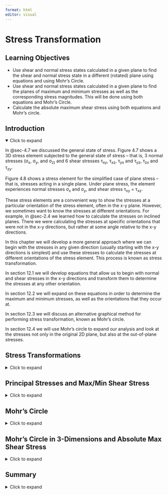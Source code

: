 ```yaml
---
format: html
editor: visual
---
```


# Stress Transformation {#sec-stress-transformation}

::: {.callout-note icon="false"}
## Learning Objectives

-   Use shear and normal stress states calculated in a given plane to find the shear and normal stress state in a different (rotated) plane using equations and using Mohr’s Circle.
-   Use shear and normal stress states calculated in a given plane to find the planes of maximum and minimum stresses as well as the corresponding stress magnitudes. This will be done using both equations and Mohr’s Circle.
-   Calculate the absolute maximum shear stress using both equations and Mohr’s circle.
:::

## Introduction {.unnumbered}

<details open>

<summary>Click to expand</summary>

In @sec-4.7 we discussed the general state of stress. Figure 4.7 shows a 3D stress element subjected to the general state of stress – that is, 3 normal stresses (σ~x~, σ~y~, and σ~z)~ and 6 shear stresses τ~xy~, τ~xz~, τ~yx~ and τ~yz~, τ~zx~ and τ~zy~.

Figure 4.8 shows a stress element for the simplified case of plane stress – that is, stresses acting in a single plane. Under plane stress, the element experiences normal stresses σ~x~ and σ~y~, and shear stress τ~xy~ = τ~xz~.

These stress elements are a convenient way to show the stresses at a particular orientation of the stress element, often in the x-y plane. However, we sometimes want to know the stresses at different orientations. For example, in @sec-2.4 we learned how to calculate the stresses on inclined planes. There we were calculating the stresses at specific orientations that were not in the x-y directions, but rather at some angle relative to the x-y directions.

In this chapter we will develop a more general approach where we can begin with the stresses in any given direction (usually starting with the x-y directions is simplest) and use these stresses to calculate the stresses at different orientations of the stress element. This process is known as stress transformation.

In section 12.1 we will develop equations that allow us to begin with normal and shear stresses in the x-y directions and transform them to determine the stresses at any other orientation.

In section 12.2 we will expand on these equations in order to determine the maximum and minimum stresses, as well as the orientations that they occur at.

In section 12.3 we will discuss an alternative graphical method for performing stress transformation, known as Mohr’s circle.

In section 12.4 we will use Mohr’s circle to expand our analysis and look at the stresses not only in the original 2D plane, but also at the out-of-plane stresses.

</details>

## Stress Transformations {#sec-12.1}

<details>

<summary>Click to expand</summary>

The choice of a coordinate system to use when calculating stresses for a given loading condition is often chosen based on convenience, or what is considered to be the most straight forward system for the given loading directions and the geometrical orientation of the body. For example, consider the simple case of an axial load applied to a rectangular bar as shown in Figure 12.1. It is convenient to use a coordinate system in which one axis aligns with the longitudinal axis of the bar and the other two axis aligned with the edges of the cross-section. With this coordinate system, the general stress state can be quickly determined to consist of only a normal stress in the x direction. We can represent the state of stress at a given point, say point H, on a stress element. Remember that this stress element is actually a 3D object even though we typically draw a 2D plane view of the element.

![Figure 12.1: For simplicity, the x,y,z coordinate axes are cbosen to line up with the direction of loading and the longitudinal axis of the bar](images/CH12 figures/figure 12.1.png){fig-align="center" width="559"}

However, the coordinate systems that are the most straightforward to base stress calculations on do not always represent the directions for which the stress levels are the most critical. In the above example, if the bar consists of two sections glued together at an angle, or if the bar is made of wood or composite material with the grains or fibers running at angle to the horizontal, one might be concerned with the level of stress parallel and/or perpendicular to the joint surface (or grains/fibers).

Figure 12.2 shows an air duct which is part of a heat pump system and is subject to internal air pressure. Pressure vessels will be discussed in @sec-thin-walled-pressure-vessels and it will be shown that equations to calculate stress based on pressure and geometrical parameters in the longitudinal and hoop directions can be straightforwardly derived. However, as is the case for the duct in the figure, pressure vessels can often be made with welded seams wound in a helical pattern that forms an angle with the horizontal and vertical axes. It would be important to know the stresses in the directions parallel and perpendicular to these seams to ensure that the joint could tolerate the loading.

![Figure 12.2: A pressurized duct is fabricated with welding in a helical pattern](images/CH12 figures/figure 12.2.png){fig-align="center" width="405"}

Now we’ll use trigonometry to develop a general set of equations to transform stresses from one set of coordinate axes to another. Consider a stress element representing the state of stress at a point in the *xy* plane as shown in Figure 12.3. If we want to use the known stresses in the *xy* coordinate system to find the stresses parallel and perpendicular to a different plane, represented by the incline shown on the element, we can cut through the element at the appropriate angle and consider the free body diagram on the cut section. The FBD of the cut element shows the known stresses on the uncut sides of the element and the unknown internal reaction normal and shear stresses, σ~n~ and τ~nt~, on the cut side of the element. The internal reactions are represented in the directions for which we want to know the stress state.

![Figure 12.3: Stress element cut along plane of interest](images/CH12 figures/figure 12.3.png){fig-align="center" width="612"}

Consider the area of the cut side of the element on which σ~n~ and τ~nt~ act to be dA’. By applying trigonometry we can say that the area of the side on which σ~x~ acts, dA~x~, is:

$$
d A_x=d A^{\prime}(\sin \beta)=d A^{\prime} \cos (\theta)
$$

and the area of the side on which σ~y~ acts is:

$$
d A_x=d A^{\prime}(\cos \beta)=d A^{\prime} \sin (\theta)
$$

We can apply equilibrium to obtain expressions for σ~n~ and τ~nt~ if we express the stress components as forces and resolve those forces into the n and t directions. The force corresponding to each direction of stress is obtained by multiplying the stress with the area it acts on (i.e., the force corresponding to σ~x~ is σ~x~\*dA~x~).

From σ~x~ we have:

$$
\begin{aligned}
& F_n=-\sigma x^* d A x^* \cos (\theta)=-\sigma x^* d A^{\prime} \cos (\theta) \cos (\theta) \\
& \mathrm{Ft}=\sigma x^* \mathrm{~d} A x^* \sin (\theta)=\sigma x^* d A^{\prime} \cos (\theta) \sin (\theta)
\end{aligned}
$$

From σ~y~ we have:

$$
\begin{aligned}
& F_n=-\sigma y^* d A y^* \sin (\theta)=-\sigma y^* d A^{\prime} \sin (\theta) \sin (\theta) \\
& F t=-\sigma y^* d A y^* \cos (\theta)=-\sigma y^* d A^{\prime} \cos (\theta) \sin (\theta)
\end{aligned}
$$

From the vertical shear stress acting on the x-face we have:

$$
\begin{aligned}
& F n=-\tau_{xy}{ }^* d A x^* \sin (\theta)=-\tau x y^* d A^{\prime} \cos (\theta) \sin (\theta) \\
& F t=-\tau_{xy}{ }^* d A x^* \cos (\theta)=-\tau x y^* d A^{\prime} \cos (\theta) \cos (\theta)
\end{aligned}
$$

From the horizontal shear stress acting on the y face we have:

$$
\begin{aligned}
& \mathrm{Fn}=-\tau_{xy} *^* d A x^* \cos (\theta)=-\tau x y^* d^{\prime} \sin (\theta) \cos (\theta) \\
& F t=\tau_{xy}{ }^* d A y^* \sin (\theta)=\tau_{x y}^* d A^{\prime} \sin (\theta) \sin (\theta)
\end{aligned}
$$

Applying equilibrium in the n and t directions:

$$
\begin{gathered}
\sum F_n=-\sigma_x * d A^{\prime} * \cos ^2(\theta)-\sigma_y * d A^{\prime} * \sin ^2(\theta)-2 \tau_{x y} * d A^{\prime} * \cos (\theta) \sin (\theta)=0 \\
\sum F_t=\sigma_x * d A^{\prime} * \cos (\theta) \sin (\theta)-\sigma_y * d A^{\prime} * \cos (\theta) \sin (\theta)+\tau_{x y} * d A^{\prime} *\left(\sin ^2(\theta)-\cos ^2(\theta)\right) \\
+\tau_{n t} d A^{\prime}=0
\end{gathered}
$$

Solving the equations for σ~n~ and τ~nt~ and simplifying terms gives:

$$
\begin{aligned}
& \sigma_n=\sigma_x \cos ^2(\theta)+\sigma_y \sin ^2(\theta)+2 \tau_{x y} \sin (\theta) \cos (\theta) \\
& \tau_{n t}=-\left(\sigma_x-\sigma_y\right) \cos (\theta) \sin (\theta)+\tau_{x y}\left(\cos ^2(\theta)-\sin ^2(\theta)\right)
\end{aligned}
$$

These equations are known as the **stress transformation equations**.

Alternatively, implementing the trig identities:

$$
\begin{gathered}
\cos ^2(\theta)=\frac{1+\cos (2 \theta)}{2} \\
\sin ^2(\theta)=\frac{1-\cos (2 \theta)}{2} \\
\sin (2 \theta)=2 \sin (\theta) \cos (\theta) \\
\cos (2 \theta)=\cos ^2(\theta)-\sin ^2(\theta)
\end{gathered}
$$

The transformation equations can also be expressed as:

$$
\boxed{\begin{aligned}
\sigma_n & =\frac{\sigma_x+\sigma_y}{2}+\frac{\sigma_x-\sigma_y}{2} \cos (2 \theta)+\tau_{x y} \sin (2 \theta) \\
\tau_{n t} & =-\frac{\sigma_x-\sigma_y}{2} \sin (2 \theta)+\tau_{x y} \cos (2 \theta)
\end{aligned}}
$$ {#eq-12.1}

| *where*
| *𝜎~n~ = Average normal stress perpendicular to the inclined plane \[Pa, psi\]*
| *𝜏~nt~ = Average shear stress parallel to the inclined plane \[Pa, psi\]*
| *𝜎~x~ = Average normal stress in the x-direction, prior to any transformation \[Pa, psi\]*
| *𝜎~y~ = Average normal stress in the y-direction, prior to any transformation \[Pa, psi\]*
| *𝜏~xy~ = Average shear stress in the xy plane, prior to any transformation \[Pa, psi\]*
| *𝜃 = Angle between x-axis and transformed stress being caculated \[*$^\circ$*, rad\]*

Either set of transformation equations will work. The choice over which set to use is based on personal preference.

The stress transformation equations can be used to take a set of stresses calculated in the chosen coordinate system (xy) and transform them to a different coordinate system (*x’y’*), as shown in figure 12.4. With θ defined to be the angle between the x-axis and the normal to the plane of interest as shown in figure 3, the σ~n~ equation gives the stress on the rotated x-face, which we will call the σ~x’~. To find σ~y’~, the normal stress on the rotated y-face, we can simply sub an angle of (90° + θ) into the σ~n~ equation since the y’ axis would be rotated an additional 90° form the x-axis. Also note that substituting θ into the τ~nt~ equation gives τ~x’y’~.

![Figure 12.4: The angle θ is defined to be the angle between the original x axis and the normal to the plane of interest. Subbing θ into the stress transformation equations gives σ~x’~ and τ~x’y~ whle subbing in ( 90° + θ) gives σ~y’~.](images/CH12 figures/figure 12.4.png){fig-align="center" width="462"}

Another way to quickly determine the normal stress along the y’ axis once σ~x’~ is known is to make use of the concept of [stress invariance]{.underline} which is the idea that sum of the normal stresses (σ~x~ + σ~y~) remains constant regardless of the plane in which they are calculated. Put another way, the stress invariance principle allows us to say that (σ~x~ + σ~y~) = (σ~x’~ + σ~y’~).

The angle of incline may be measured and given relative to a variety of reference axes. It is imperative that one understands which angle to substitute into the transformation equations given above. To ensure you have the correct angle, take the following steps and see figure 12.5:

1.  Draw a line that represents the plane of interest

2.  Draw the x-axis positive going towards the right

3.  Draw the axis normal to the plane of interest. It does not matter if you draw the normal axis as oriented counterclockwise or clockwise from the x-axis as long as you use the correct sign for the angle (see step 4).

4.  Determine the angle that goes from the x-axis to the normal axis. This angle is θ. If the direction from the x-axis to the normal axis is counterclockwise, then θ should be taken to be positive. If the direction from the x-axis to the normal axis is clockwise, then θ should be taken to be negative.

![Figure 12.5: Draw a sketch of the x-axis and the normal axis to ensure you use the correct magnitude and sign for θ in the stress transformation equations.](images/CH12 figures/figure 12.5.png){fig-align="center" width="458"}

Finally, one should note that the transformation equations were derived based on stresses given in the the x-y plane where x is the horizontal axis positive to the right and y is the vertical axis positive upwards. If a plane other than the xy plane is being used for the general stress calculations, or if the x and y axes are oriented in the opposite configuration, the rule to follow would be to substitute the stress normal to the vertical faces of the element in for the σ~x~ terms of the equations and the stress normal to the horizontal faces of the element in the σ~y~ terms of the equations. For example, given the stress element in Figure 12.6, one would substitute σ~z~ = 90 MPa in for the σx terms of the stress transformation equations, σ~x~ = -150 MPa in for the σ~y~ terms, and τ~xz~ = -16 MPa in for the τ~xy~ terms.

![Figure 12.6: Element drawn in the xz plane](images/CH12 figures/figure 12.6.png){fig-align="center" width="394"}

Examples 12.1 and 12.2 below illustrate the use of the stress of transformation equations.

::: {.callout-tip collapse="true" icon="false"}
## Example 12.1

The general stress state at a point on a hollow pipe formed with spiral welds inclined to an angle β with respect to the horizontal is shown below. For stress magnitudes given as follows: Sx = 128 MPa, *S~y~* = 80 MPa, Sxy = 75.45 MPa, and β = 42°. Determine the stress parallel and perpendicular to weld.

![](images/CH12 figures/example 12.1 part 1.png){fig-align="center" width="519"}

::: {.callout-tip collapse="true" icon="false"}
## Solution

The stress parallel and perpendicular to the weld can be found by applying the stress transformation equations with σ~x~ = 128 MPa, σ~y~ = 80 MPa, and τ~xy~ = -75.45 MPa:

$$
\begin{aligned}
& \sigma_n=\sigma_x \cos ^2(\theta)+\sigma_y \sin ^2(\theta)+2 \tau_{x y} \sin (\theta) \cos (\theta) \\
& \tau_{n t}=-\left(\sigma_x-\sigma_y\right) \cos (\theta) \sin (\theta)+\tau_{x y}\left(\cos ^2(\theta)-\sin ^2(\theta)\right)
\end{aligned}
$$

Notice that the normal stresses are positive since they are both shown to be tensile on the given stress element but the shear stress is negative based on the fact that the shear stress arrow goes in the negative y direction on the positive x-face (the same conclusion can be drawn by observing any of the other faces).

Before performing the calculation, the appropriate angle θ must also be found. The plane of interest in this as is the plane of the weld which is represented by the line representing the spiral. The angle θ needed to substitute into the equations is the angle between the x-axis and th normal axis to the weld. Based on the normal axis below the x-axis, we can see θ is θ = -(90 – β) = -48°. The angle is negative since it is a clockwise rotation to get from the x axis to the n-axis below.

We could also base θ on the dashed normal axis, in which case the magnitude of θ would be θ = 180° – 48° = 132°. This angle is positive since the rotation from the x-axis to the dashed normal axis is counterclockwise.

![](images/CH12 figures/example 12.1 part 2.png){fig-align="center" width="340"}

So with σ~x~ = 128 MPa, σ~y~ = 80 MPa, τ~xy~ = -75.45 MPa, and θ = -48° (or +132°), **the stress normal to the weld is σ~n~ = 139.0 MPa. The stress parallel to the weld is τ~nt~ = 31.76 MPa.**
:::
:::

::: {.callout-tip collapse="true" icon="false"}
## Example 12.2

The stresses shown act at a point in a stressed body as shown. Normal and shear stress magnitudes acting on horizontal and vertical planes at the point are *S~x~* = 1700 psi, *S~y~* = 800 psi, and *S~xy~* = 790 psi. Determine the normal (positive if tensile, negative if compressive) and shear stresses at this point on the inclined plane shown. Assume β = 36°.

![](images/CH12 figures/example 12.2 part 1.png){fig-align="center" width="301"}

::: {.callout-tip collapse="true" icon="false"}
## Solution

We will first determine the angle θ that we need for the stress transformation equations. Recall the the process described in section 12.1:

1.  Draw a line that represents the plane of interest

2.  Draw the x-axis positive going towards the right

3.  Draw the axis normal to the plane of interest. It does not matter if you draw the normal axis as oriented counterclockwise or clockwise from the x-axis as long as you use the correct sign for the angle (see step 4).

4.  Determine the angle that goes from the x-axis to the normal axis. This angle is θ. If the direction from the x-axis to the normal axis is counterclockwise, then θ should be taken to be positive. If the direction from the x-axis to the normal axis is clockwise, then θ should be taken to be negative.

![](images/CH12 figures/example 12.2 part 2.png){fig-align="center" width="303"}

Either angle labeled θ in the illustration will work and produce the same results. In this example, we will use the smaller of the two:

θ = 90 – β = 54°.

The angle is positive since the n-axis is rotated counterclockwise from the positive x-axis.

With θ determined, the only thing left to do is make the subsitutions into the stress transformation equations and calculate. Note that the σn equation will give us the normal stress on the rotated x-face (x’), so will need to also calculate σn with the angle (θ + 90°) to get σy’ or use the stress invariance concept: (σx + σy = σx’ + σy’)

Substituting σ~x~ = -1700 psi (negative since it is shown to be compressive), σ~y~ = 800 psi, τ~xy~ = 790 psi, and θ = 54° into:

$$
\begin{aligned}
& \sigma_n=\frac{\sigma_x+\sigma_y}{2}+\frac{\sigma_x-\sigma_y}{2} \cos (2 \theta)+\tau_{x y} \sin (2 \theta) \\
& \tau_{n t}=-\frac{\sigma_x-\sigma_y}{2} \sin (2 \theta)+\tau_{x y} \cos (2 \theta)
\end{aligned}
$$

Gives σ~x’~ = 687.6 psi and τ~x’y’~ = 945 psi.

Furthermore, applying stress invariance: -1700 psi + 800 psi = 687.6 psi + σ~y’~ gives σ~y'~ = -1588 psi

**σ~x’~ = 687.6 psi**

**τ~x’y’~ = 945 psi**

**σ~y'~ = -1588 psi**
:::
:::

::: {.callout-warning collapse="true" icon="false"}
## Step-by-step: Stress transformation

Given a general stress state (σx, σy, and τxy) at a point in the x-y plane where x is the horizontal axis positive to the right and y is the vertical axis positive upwards:

1.  Establish the angle θ that corresponds to the angle of rotation between the positive x-axis and the axis normal (x’) to the plane of interest. Remember to make the angle negative if the rotation is clockwise from the x axis to the normal axis and positive if the rotation is counterclockwise.

2.  Substitute in the stresses with appropriate sign and the angle θ with appropriate sign into the stress transformation equations to find σ~n~ and τ~nt~. Remember that normal stresses are negative if compressive and positive if tensile, shear stresses are positive if the shear stress arrow on the positive x face points in the positive y direction and negative otherwise. This will give σ~x’~ and τ~x’y’~.

3.  Use (θ+90°) in the σ~n~ transformation equation or the concept of stress invariance (σx + σy = σx’ + σy’) to find σy’.
:::

</details>

## Principal Stresses and Max/Min Shear Stress {#sec-12.2}

<details>

<summary>Click to expand</summary>

Often, the plane we would be the most concerned with is the one on which the normal stress or the shear stress is at a maximum or minimum. The maximum and minimum normal stresses are referred to as the principal stresses (σ~1~ and σ~2~) and the planes on which they act (described by angle of rotation of the stress element, θ~p1~ and θ~p2~) are the principal planes. The maximum and minimum shear stresses are simply referred to as the maximum and minimum shear stress, respectively, and the planes on which they occur are referred to simply as the planes of maximum and minimum shear stress (denoted as θ~s1~ and θ~s2~).

It is important to note that in this section, only rotations within a two dimensional plane are being considered. As will be seen in @sec-12.4, the principal planes and principal stresses are the same even when considering out of plane rotation of the stress element (see figure 12.7), but the max shear stress could be different. Therefore, the max and min sheer stress as determined by the below derived equations will be referred to as the max/min *in-plane* shear stress.

![Figure 12.7: The max shear stress obtained from in-plane rotations of the stress element may not be the same as the max shear stress when considering out of plane rotation as well. This section describes how to find the max/min in-plane shear stress.](images/CH12 figures/figure 12.7.png){fig-align="center" width="571" height="207"}

As we rotate the stress element and the angle θ changes, the stress changes in a predictable way. Figure 12.8 shows the variation of normal stress σx’ with angle θ. The principal stresses can be seen to occur at specific values of θ. These angles will be 90° apart from one another. A similar graph could be drawn for τx’y’.

![Figure 12.8: Plot showing how normal stress σx’ varies with angle θ.](images/CH12 figures/figure 12.8.png){fig-align="center" width="374"}

Since these stresses are maximums and minimums (i.e., the slope of the curve is zero at these points) and since the transformation equations derived in section 12.1 are functions in terms of the plane rotation angle θ, we can simply take the derivates of the two equations and set them equal to zero to find the angles at which we would get the maximum and minimum of each type of stress. Using the second set of transformation equations derived in section 12.1 (though the first set would yield the same results):

$$
\begin{aligned}
& \frac{d \sigma_n}{d \theta}=-\left(\sigma_x-\sigma_y\right) \sin \left(2 \theta_p\right)+2 \tau_{x y} \cos \left(2 \theta_p\right)=0 \\
& \frac{d \tau_{n t}}{d \theta}=-\left(\sigma_x-\sigma_y\right) \cos \left(2 \theta_s\right)-2 \tau_{x y} \sin \left(2 \theta_s\right)=0
\end{aligned}
$$

Notice that θ is subscripted with a p in the first equation since this theta represents a principal plane as defined above. Similarly, θ is subscripted with and S in the second equation since this theta represents a plane of max or min in-plane shear stress.

These equations can be rearranged to isolate Tan (2θ) on one side and subsequently used to find θp and θs values:

$$
\boxed{\begin{aligned}
\tan \left(2 \theta_p\right) & =\frac{2 \tau_{x y}}{\left(\sigma_x-\sigma_y\right)} \\
\tan \left(2 \theta_s\right) & =-\frac{\left(\sigma_x-\sigma_y\right)}{2 \tau_{x y}}
\end{aligned}}
$$ {#eq-12.2}

| *where*
| *𝜃~p~ = Orientation of one of the principal planes, with respect to the x-axis \[*$^\circ$*, rad\]*
| *𝜃~s~ = Orientation of one of the maximum shear planes, with respect to the x-axis \[*$^\circ$*, rad\]*
| *𝜏~xy~ = Average shear stress in the xy plane, prior to any transformation \[Pa, psi\]*
| *𝜎~x~ = Average normal stress in the x-direction, prior to any transformation \[Pa, psi\]*
| *𝜎~y~ = Average normal stress in the y-direction, prior to any transformation \[Pa, psi\]*

Once the angles associated with the planes of extreme stresses are determined, they can be substituted into the stress transformation equation of @sec-12.1 along with the stresses in the given plane to find the principal stresses and max/min shear stress.

A few calculation details that it will be helpful to remember are:

1.  The inverse tangent function has two possible solutions. One solution would be the angle that will be reported by a calculator, and the other possible answer is the angle that is that angle plus or minus 180°. So if you use your calculator to solve the Tan (2θp) equation, you would take half that to get the first principle angle and then add or subtract 90 degrees to that principal angle to get the second. The same idea applies to finding the two θ~s~ angles.

2.  By convention, the *most positive* of the two principal stresses is denoted as σ~1~. The other principal stress is then σ~2~. The angle that produces that σ~1~ stress is θ~p1~ and the angle that produces σ~2~ is θ~p2~.

3.  The max and min in-plane shear stresses will always turn out to be equal in magnitude by opposite in sign, or in other words, the minimum shear stress is always the negative of the maximum shear stress. As with the principal planes and stresses, one would need to substitute one of the θ~s~ angles into the shear stress transformation equation to determine which angle corresponds to the maximum in-plane shear stress and which corresponds to the minimum.

4.  The angles of maximum and minimum shear stresses are 90° apart from each other, and 45° apart from the principal directions. If one principal direction is found to be, for example, 40° then the other principal direction can be determined as either (40° + 90° =) 130° or (40° - 90° =) -50°. The angles of maximum and minimum in-plane shear stress can then be determined as either (40° + 45° =) 95° or (40° - 45° =) - 5°. It is also acceptable to add or subtract 45° from 130° or from – 50°.

5.  Given the variety of different of possible correct angles, we will use a convention that principal directions and angles of maximum and minimum shear stress will be calculated in the range – 90° ≤ θ ≤ + 90°.

If desired, the principal stresses and max./min. shear stresses can be calculated directly without first finding the principal directions:

$$
\boxed{\begin{gathered}
\sigma_{1,2}=\frac{\sigma_x+\sigma_y}{2} \pm \sqrt{\left(\frac{\sigma_x-\sigma_y}{2}\right)^2+\tau_{x y}{ }^2} \\
\tau_{x \prime y^{\prime}}= \pm \sqrt{\left(\frac{\sigma_x-\sigma_y}{2}\right)^2+\tau_{x y}{ }^2}
\end{gathered}}
$$ {#eq-12.3}

| *where*
| *𝜎~1,2~ = Principal stresses \[Pa, psi\]*
| *𝜎~x~ = Average normal stress in the x-direction, prior to any transformation \[Pa, psi\]*
| *𝜎~y~ = Average normal stress in the y-direction, prior to any transformation \[Pa, psi\]*
| *𝜏~xy~ = Average shear stress in the xy plane, prior to any transformation \[Pa, psi\]*

Some useful conclusions that can be drawn simply by studying the principal plane and plane of max/min shear stress equations are as follows:

1.  If the shear stress transformation equation given in Section 12.1 is set equal to 0 in order to find the plane at which shear stress is equal to 0, we would arrive at the same equation as the Tan(2θ~p~) found above. We can then conclude that [shear stress is 0 on the principal planes]{.underline}. It can also be said that if the shear stress is found to be 0 on any given plane, then that plane must be a principal plane.

2.  The equation for Tan(2θ~s~) is the negative inverse of the equation for Tan (2θ~p~). This means that 2θ~s~ = 2θ~p~ ± 90° or θ~s~ = θ~p~ ± 45°. Recognizing this can allow one to calculate one set of angles more efficiently once the other is found.

3.  If either of the θ~s~ angles are substituted into the normal stress transformation equation, the normal stress would work out to be the average stress $\left(\frac{\sigma_x+\sigma_y}{2}\right)$. Once again, this recognition can help make determining the total stress state on the plane of max/min shear stress more efficient.

::: {.callout-tip collapse="true" icon="false"}
## Example 12.3

The state of plane stress at a point is represented by the stress element below. Determine the principal stresses and the maximum in-plane shear stress and draw the corresponding stress elements.

![](images/CH12 figures/example 12.3 part 1.png){fig-align="center" width="346"}

::: {.callout-tip collapse="true" icon="false"}
## Solution

Following the steps given at the end of section 12.2:

1.  Find the principal planes using\
    $$
    \operatorname{Tan}\left(2 \theta_p\right)=\frac{2 \tau_{x y}}{\left(\sigma_x-\sigma_y\right)}
    $$\
    \
    With σ~x~ = -80 MPa, σ~y~ = 50 MPa, and τ~xy~ = -25 MPa, we get:

    θ~p~ = 10.52° based on the answer from the calculator.

    The other angle is then θ~p~ = 10.52° + 90° = 100.52°

    So the principal plane angles are 10.52° and 100.52°.

2.  Subbing θ~p~ = 10.52° into:\
    $$
    \sigma_n=\frac{\sigma_x+\sigma_y}{2}+\frac{\sigma_x-\sigma_y}{2} \cos (2 \theta)+\tau_{x y} \sin (2 \theta)
    $$

    gives σ~n~ = -84.6 MPa and subbing θ~p~ = 100.52° in gives σ~n~ = 54.6 MPa.

    Since 54.6 MPa is the most positive of the two principal stresses, σ~1~ = 54.6 MPa and σ~2~ = -84.6 MPa.

    The 54.6 MPa would go on the rotated x-face and the -85.6 MPa would go on the rotated y-face of the stress element rotated counterclockwise 100.52°.\
    \
    Conversely, if the stress element is rotated counterclockwise by 10.52°, the stress on the rotated x-face would be -84.6 MPa and the stress on the rotated y-face would be 54.6 MPa.

    Drawing the stress element rotated to the principal planes:

    ![](images/CH12 figures/example 12.3 part 2.png){width="245"}\
    \
    Notice that the stress element looks the same no matter which angle is used for the rotation. Also note that the shear stress on the principal plane is 0.

3.  Next we will find the planes of max/min in-plane shear planes as well as the corresponding shear stresses. We could use:\
    $$
    \operatorname{Tan}\left(2 \theta_s\right)=-\frac{\left(\sigma_x-\sigma_y\right)}{2 \tau_{x y}}
    $$

    But since we already have the θ~p~ angles, we will use the fact that the max/min in-plane shear stress planes are +/- 45° from those. We can choose either θ~p~ angle to add and subtract the 45° to and from. The final orientation of the element would be the same. Since it is generally easier to visualize angle rotations smaller in magnitude than 90, so we will use the smaller θ~p~ value.\
    So θ~s~ = 10.52° +/- 45° = 55.5° and -34.5°.

4.  Subbing θ~s~ = 55.5° into:\
    $$
    \tau_{n t}=-\frac{\sigma_x-\sigma_y}{2} \sin (2 \theta)+\tau_{x y} \cos (2 \theta)
    $$

    gives τ~nt~ = 69.6 MPa. Since this is a positive value, we know that this is the max in-plane shear stress and that θs = -34.5 ° should give τnt = -69.6 MPa = τ~min~ (in-plane).

    So if we rotate the stress element counterclockwise by 55.5°, we would draw a positive shear stress and if we rotate it clockwise 34.5 degrees, we would draw a negative shear stress.

5.  The normal stress on the plane of max/min in-plane shear stress is\
    $$
    \sigma=\sigma_{avg}=\frac{\left(\sigma_x+\sigma_y\right)}{2}=-15 \mathrm{MPa}
    $$

Drawing the stress rotated to the planes of max/min shear stress:

![](images/CH12 figures/example 12.3 part 3.png){fig-align="center" width="350"}

Once again, notice that the stress element looks fundamentally the same regardless of which θ~s~ angle is used.

**θ~p1~ = 100.52° and θ~p2~ = 10.52°**

**σ~1~ = 54.6 MPa and σ~2~ = - 84.6 MPa**

**θ~s~ = 55.5° and -34.5°**

**τ~max~ (in-plane) = 69.6 MPa**

**τ~min~ (in-plane) = - 69.6 MPa**

**Elements are drawn above.**
:::
:::

::: {.callout-warning collapse="true" icon="false"}
## Step-by-step: Principal Stresses and max/min shear stress

Given a general stress state (σx, σy, and τxy) at a point in the x-y plane where x is the horizontal axis positive to the right and y is the vertical axis positive upwards:

1.  Use the Tan(2θ~p~) equation to find the planes of principal stresses. The angle reported by the calculator provides twice one of the angles. The other is determined by adding or subtracting 90° from the first.

2.  Substitute the two θ~p~ angles into the σ~n~ transformation equation to determine the principal stresses. The most positive of the two is deemed σ~1~ and the other is σ~2~. Alternatively, only sub one of the angles into the stress transformation to get one of the principal stresses. The other principal stress can be calculated using stress invariance.

3.  Use the Tan(2θ~s~) equation to find the planes of max/min in-plane shear stress. Alternatively, add/subtract 45° to one of the principal plane angles.

4.  Substitute one of the θs angles into the τ~nt~ equation to determine whether it leads to the max in-plane shear stress or the min. The other angle will lead to a shear stress of equal magnitude but opposite sign.

5.  Calculate the average stress. This stress is the normal stress on the x’ and y’ faces when the element is rotated to the planes of max/min in-plane shear stress.
:::

</details>

## Mohr's Circle {#sec-12.3}

<details>

<summary>Click to expand</summary>

As an alternative to using equations to determine principal planes and stresses as well as max/min shear planes and stresses, one can use a graphical method known as Mohr’s Circle. The stress transformation equations can be seen to actually be equations of a circle where the perimeter of the circle consists of coordinates points that correspond to normal stress on the horizontal axis and shear stress on the vertical axis. The advantage of using Mohr’s Circle is that it does not involve needing to recall equations and can be quick and efficient to use with some practice.

To construct the circle (refer to the fully constructed Mohr’s circle in Figure 12.9):

1.  To start, draw a set of coordinate axes where normal stress will be on the horizontal axis and shear stress will be on horizontal axis. Note in 12.9 that the shear stress is labeled with a (CW) for clockwise on the positive side and a (CCW) for counterclockwise on the negative side as a reminder of how the signs on the vertical coordinates are determined.

2.  Plot the center of the circle, C, which will lie on the normal stress axis at a point equal to the average normal stress.\
    $$
    C=\left(\frac{\sigma_x+\sigma_y}{2}, 0\right)
    $$

3.  Next, one coordinate point on the circle needs to be established based on the given stress state and plotted on the axes. This point, which we will call the [x-point,]{.underline} will come from the stresses drawn on the positive x-face of the stress element. The normal stress is positive if tensile and negative if compressive. The sign on the vertical coordinate, the shear stress, will depend on the direction of rotation that the shear stress on the x-face will cause. If it would tend to rotate the element clockwise, it will be plotted on the positive side of the vertical axis and vice versa.

    On the representative stress element below, the normal stress on the x face is tensile and the upwards shear stress would tend to cause the element rotate counterclockwise, so the x-point is (+σ~x~, -τ~xy~).

    \
    ![](images/CH12 figures/figure 12.9.png){width="696"}**\
    **We could alternatively use what we will call the y-point, which comes from the stresses acting on the positive y-face of the stress element with the same sign conventions above. For the representative stress element, the normal stress on the y face is drawn in the tensile direction and the rightwards shear stress would tend to cause the element to rotate clockwise, so the y-point is (+σ~y~, +τ~xy~).\
    ![](images/CH12 figures/figure 12.10.png){width="348"}

4.  Once the center and either the x-point or y-point are plotted, draw a line that connects them. This line is the radius of the circle. This radius, R, can be determined using of the Pythagorean Theorem on the triangle formed between C, σ~x~, and the x-point. Since the radius of the circle will be constant, we can now draw the rest of the circle.\
    $$
    R=\sqrt{\left(\sigma_x-C\right)^2+\tau_{x y}^2}
    $$

5.  Recalling that the shear stress is zero on the principal plane, we can observe that that corresponds exactly to the normal stress axis so we can identify σ~1~ to be the normal stress on the right extreme of the circle and σ~2~ to be the normal stress on the left extreme of the circle. Furthermore, based on inspection of the circle and the known points, we can see that σ~1~ = C + R and σ~2~ = C - R.

6.  It can also be seen that the max and min in-plane shear stress would be at the bottom and top of the circle, respectively, so we can say that τ~max~ = +R and τ~min~ = -R.

    The max shear stress is at the bottom since a positive shear stress on the positive x-face would cause the stress element to rotate counterclockwise.

    The circle also confirms that the normal stress on the plane of max/min in-plane shear stress is $\mathrm{C}=\sigma_{avg}=\frac{\sigma_x+\sigma_y}{2}$

7.  To find the angles of the principal planes and max/min shear stress, or to use the circle to perform stress transformations to arbitrary planes, one must note that rotations around the circle represent twice the actual amount of rotation required to get from the stress state in one plane to the stress state in the rotated plane. Furthermore, rotations counterclockwise from the x-point are considered to be positive angles and the rotations clockwise from the x-point are considered to be negative angles.

    Thus, the angle between the radial line that connects C and the x-point to the principal plane (normal stress axis) is 2θp. This angle can be determined by applying right triangle trigonometry principles to the right triangle used to find the radius:\
    $$
    \tan (2 \theta p)=\frac{C+\sigma_x}{\tau_{x y}}
    $$\
    As discussed in section 12.2, the inverse tangent function will have two solutions. One of those solutions (divided by 2) will be the angle that corresponds to rotating from the x point to the σ1 side of the circle from which means that this principal angle leads to σ1 acting on the rotated x face (x’ face) of the stress element and therefore σ~2~ acts on the rotated y face (y’ face). The other solution to θ~p~ will correspond to the angle necessary to rotate from the x point to the σ2 side of the circle which will lead to σ~2~ acting on the x’ face and σ1 acting on the y’ face.

8.  The angle to the plane of max/min in-plane shear stress can be found in a similar manner. By visual inspection one can see that the tan(2θs) will be the inverse of tan(2θp). Alternatively, it can be calculated as 2θs = 90° - 2θp. One should note, however, the directions of the angles for rotation.  Recalling the convention used to apply sign to the shear stress coordinate, the angle that goes from the x-point to the negative side of the shear stress axis will correspond to the rotation that results in the maximum in-plane shear stress and vice versa.

9.  Once these quantities are known, the use of the circle to perform stress transformations at arbitrary planes requires making similar trigonometric calculations. This process is better illustrated in example 12.4.

![Figure 12.11a: Fully constructed Mohr’s circle for the representative stress element shown](images/CH12 figures/figure 12.11 part 1.png){fig-align="center" width="546"}

![Figure 12.11b](images/CH12 figures/figure 12.11 part 2.png){fig-align="center" width="270"}

</details>

## Mohr’s Circle in 3-Dimensions and Absolute Max Shear Stress {#sec-12.4}

<details>

<summary>Click to expand</summary>

The methods discussed so far in sections 12.2 and 12.3 provide the maximum in-plane shear stress that arises from planar rotations in the 2D plane, but as discussed in section 12.2, the actual maximum shear stress may result from an out of plane rotation. Thus, while this text is generally restricted to planar (2D) stress states, we need to consider a 3D stress element in order to determine the absolute maximum shear stress.

However, we are still considering only cases in which the stresses act in just two of the three principal directions. For the sake of this discussion, we will say that the stresses act in only the x and y directions, though it could generally be any combination of two axes. If stresses act only in the x and y directions, then a 3D stress element would include these stresses on the x and y faces, but the normal stress on the z face would be zero and the shear stress in the *xz* and *yz* planes would also be zero (see figure 12.10). Recalling the earlier finding that if the shear stress is 0 on a given plane, the plane is a principal plane, we can say that the *xz* plane and the *yz* planes are principal planes with respect to rotation of the element around the y and x axes respectively.

It we start with the stress element already rotated in the xy plane to one of its principal planes, we know that the stresses on the x and y faces in this plane (x’ and y’ faces) will be σ1 and σ2 or vice versa. This means that σ~1~ (or σ~2~) and σ~z~ are the principal stresses on the yz plane and the σ~1~ (or σ~2~) and σ~z~ are the principal stresses on the *xz* plane. Since we are still dealing with plane stress, we know that σ~z~ = 0. In the case of plane stress then, there are principal stresses σ~1~ and σ~2~ as above, as well as σ~3~ = 0.

![Figure 12.12: 3D stress element with stress acting in only 2 or the 3 principal directions.](images/CH12 figures/figure 12.12.png){fig-align="center" width="641"}

We can draw Mohr’s circle for each of these three planes on one plot. We will consider three cases:

1.  σ~1~ and σ~2~ on based on the xy plane are both positive

2.  σ~1~ and σ~2~ on based on the xy plane are both negative

3.  σ~1~ and σ~2~ on based on the xy plane are opposite signs

**Case 1:**

Referring to figure 12.11, the larger inner circle is Mohr’s circle for the x-y plane as can be noted by the fact that the max and min normal stresses on that circle are σ1 and σ2, respectively. The smaller inner circle is Mohr’s circle for either the x-z or the y-z plane (whichever one has σ~2~ as the principal stress on the non-z face). The largest circle is Mohr’s circle for the other of the two non xy planes. We can see in this case that the largest shear stress is given by the radius of the largest circle which is σ~1~/2.

So in the case that σ~1~ and σ~2~ are both positive, the absolute max shear stress is:

$$
\tau_{(\max )absolute}=\left|\frac{\sigma_1}{2}\right|
$$

The absolute value is there since we now the max shear stress must be a positive shear stress given that the max and min shear stresses are negatives of each other.

![Figure 12.13: The three planes represented on Mohr’s circle for the case where both the principal stresses in the xy plane are positive.](images/CH12 figures/figure 12.13.png){fig-align="center" width="381"}

**Case 2:**

Referring to figure 12.12, all the statements made in Case 1 still hold true except that the radius of the largest circle is now σ~2~/2.

So in the case that σ1 and σ2 are both positive, the absolute max shear stress is:

$$
\tau_{(\max )absolute}=\left|\frac{\sigma_2}{2}\right|
$$

![Figure 12.14: The three planes represented on Mohr’s circle for the case where both the principal stresses in the xy plane are negative.](images/CH12 figures/figure 12.14.png){fig-align="center" width="385"}

**Case 3:**

Referring to figure 12.13, this case is different than the other two because in this case, the Mohr’s circle for the xy plane is the largest circle. This means that the absolute max shear stress and the maximum in-plane shear stress are the same.

So in the case that σ~1~ and σ~2~ are opposite in sign, the absolute max shear stress is:

$$
\tau_{(\max )absolute}=\left|\frac{\sigma_1-\sigma_2}{2}\right|
$$

![Figure 12.15: The three planes represented on Mohr’s circle for the case where the principal stresses in the xy plane are opposite signs.](images/CH12 figures/figure 12.15.png){fig-align="center" width="407"}

More generally, given principal stresses σ~1~, σ~2~, and σ~3~ = 0, the abosulte maximum shear stress can be determined from:

$$
\boxed{\tau_{(\max)absolute}=\left|\frac{\sigma_{\max }-\sigma_{\min }}{2}\right|}
$$ {#eq-12.4}

| *where*
| *𝜏~(max)absolute~ = Absolute maximum shear stress \[Pa, psi\]*
| *𝜎~max~ = Maximum principal stress \[Pa, psi\]*
| *𝜎~min~ = Minimum principal stress \[Pa, psi\]*

This works for any of the cases above:

-   Case 1: σ~max~ = σ~1~, σ~min~ = 0

-   Case 2: σ~max~ = 0, σ~min~ = σ~2~

-   Case 3: σ~ma~x = σ~1~, σ~min~ = σ~2~

::: {.callout-tip collapse="true" icon="false"}
## Example 12.4:

For the stress state given by the stress element below, use Mohr’s Circle to find:

1.  The principal planes and principal stresses. Sketch the stress element rotated to these planes.

2.  The max in-plane shear stress and the plane at which it acts. Sketch the stress element rotated to this plane.

3.  The stress state on the plane on which the stress element is rotated clockwise 40°. Sketch the stress element rotated to this plane.

![](images/CH12 figures/example 12.4 part 1.png){fig-align="center" width="320"}

::: {.callout-tip collapse="true" icon="false"}
## Solution

Following the steps given in section 12.3:

1.  The step of drawing the axes will be done as a part of step 3.

2.  Identify and plot the x-point: Looking at the positive x-face, the normal stress is compressive, so the horizontal coordinate will be -60 MPa. The shear stress arrow is upwards, which would tend to rotate the element counterclockwise, so the vertical coordinate will be negative, or -30 MPa. The x-point is then (-60,-30) MPa\
    ![](images/CH12 figures/example 12.4 part 2.png){width="373"}\
    Identify and plot the y-point: Looking at the positive y-face, the normal stress is tensile, so the horizontal coordinate will be +15 MPa. The shear stress arrow is to the right, which would tend to rotate the element clockwise, so the vertical coordinate will be positive, or +30 MPa. The y-point is then (15,30) MPa.\
    ![](images/CH12 figures/example 12.4 part 3.png){width="374"}\
    The points are shown plotted in step 3.

3.  Connect the two points on the circle and identify the center.\
    $$
    C=\frac{\sigma_x+\sigma_y}{2}=\frac{-60+15}{2}=-22.5 \mathrm{MPa}
    $$\
    ![](images/CH12 figures/example 12.4 part 4.png){width="444"}

4.  The radius of the circle is: $R=\sqrt{\left(\sigma_x-C\right)^2+\tau_{x y}^2}=\sqrt{(-60-(-22.5))^2+30^2}=48.02 \mathrm{MPa}$

5.  We can now find σ1 by finding the distance from the origin to the rightmost point of the circle on the σ axis. Since C is negative, we can find distance to be C + R = -22.5 MPa + 48.02 MPa = 25.52 MPa.

    So σ~1~ = 25.5 MPa

    We can find σ2 by finding the distance from the origin to the leftmost point of the circle on the σ axis. This distance can be expressed as C- R  = -48.02 MPa – 22.5 MPa = -70.52 MPa

    So σ~2~ = -70.5 MPa

6.  The max in-plane shear stress is the bottom most point of the circle which is simply R = 48.02 MPa, or τmax (in-plane) = 48.0 MPa.

    The normal stress on this plane is C = -22.5 MPa

7.  The principal planes can be found as: $tan(2\theta_p)=\frac{\sigma_x-C}{\tau_{xy}}=\frac{-60{~MPa}-(-22.5{~MPa})}{30{~MPa}}$\
    One solution to this equation yields θp = -25.67°. This is the angle of rotation for which σ~2~ would be shown on the rotated x face. Note the negative angle means this would be a clockwise rotation.

    The other solution to the equation is that angle plus 90°, which in this case yields θ~p~ = 64.33°. This is the angle of rotation for which σ1 would appear on the rotated x-face. The positive angle indicates this would be a counterclockwise rotation.\
    ![](images/CH12 figures/example 12.4 part 5.png){width="301"}

8.  With the θp angles known, we can see that the 2θ~s~ = 90 - 2θ~p~, or θ~s~ = 19.33° and -70.67°. In this case, a counterclockwise rotation of the x-point would bring it to the negative side of the vertical axis which corresponds to τmax, so we can say that θ~s~ = 19.33° is the plane of max in-plane shear stress.\
    ![](images/CH12 figures/example 12.4 part 6.png){width="473"}

9.  Now we can use Mohr’s Circle to find the stress state on the plane where the stress element is rotated clockwise 40°. The circle is redrawn below for convenience.

    Recalling that rotations around the circle are twice the actual rotation, we will draw in a point (denoted as x’) that represents an 80 degree rotation clockwise from the x-point. Since we know from step 7 that the x-point is rotated 2\* 25.7° below σ~2~, we also know that x’ is rotated 80 – 50.4 = 29.6° above σ~2~.\
    ![](images/CH12 figures/example 12.4 part 7.png){width="265"}\
    Since x’ is on the negative σ side and the positive τ side, we know that the normal stress on the x’ face is compressive and the shear stress arrow on the x’ face would tend to rotate the element clockwise (which corresponds to a negative shear stress).

    We can see from the circle that the shear stress is:

    $$
    \tau_{x'y'}=-Rsin(29.6^\circ)=-48.08{~MPa}*sin(29.6^\circ)=-23.7{~MPa}
    $$

    and

    $$
    \sigma_{x'}=C-Rcos(29.6^\circ)=-22.5{~MPa}-48.02{~MPa}*cos(29.6^\circ)=-64.3{~MPa}
    $$

    The stress on the rotated y face, σ~y’~, is obtained by finding the distance from the origin to the y’ point which is directly across the circle from x’.

    $$
    \sigma_{y'}=C+Rcos(29.6^\circ)=-22.5{~MPa}+48.02{~MPa}*cos(29.6^\circ)=19.3{~MPa}
    $$

    The rotated stress element can be drawn:\
    ![](images/CH12 figures/example 12.4 part 8.png){width="323"}

**σ~1~ = 25.5 MPa on the principal plane θ~p~ = 64.3°**

**σ~2~ = -70.5 MPa on the principal plane θ~p~ = -25.7°**

**τ~max~ (in-plane) = 48.0 MPa on the plane θ~s~ = 19.33°**

On the plane rotated 40° clockwise from the given plane:

**σ~x’~ = - 64.3 MPa**

**σ~y’~ = 19.3 MPa**

**τ~x’y’~ = -23.7 MPa**
:::
:::

::: {.callout-warning collapse="true" icon="false"}
## Step-by-step: Determine Absolute Max Shear Stress

To determine the absolute max shear stress, it is not necessary to draw out all three circles as was done above for illustrative purposes. One can simply:

1.  Determine the principal stresses in the xy plane (or whichever 2D plane is being used for the general stress state).

2.  Determine the absolute max shear stress to be $\tau_{(max)absolute}=\left|\frac{\sigma_{\max }-\sigma_{\min }}{2}\right|$
:::

</details>

## Summary {.unnumbered}

<details>

<summary>Click to expand</summary>

::: {.callout-note icon="false"}
## Key takeaways

Stress transformation equations can be used to take stresses calculated in a specific plane and determine the stresses on a different plane of interest. These types of transformation calculations could be necessary when multiple planes of interest are involved such as when material properties vary with direction or off axis connections are used. Mohr’s Circle provides a more graphical method that can also be used and requires minimal need to recall equations.

One can also use specific equations or Mohr’s Circle to determine the planes of max/min normal stress and shear stress and the corresponding stress values.

For planar (2D) loading conditions, principal (max/min normal stresses) stresses will not be affected by out of plane rotations, so those values can be calculated in the given plane. However, to determine the absolute max/min shear stress, out of plane rotations must be considered. The determination of the absolute max or min shear stress can ultimately be made based on the signs and values of the principal stresses.
:::

::: {.callout-note icon="false"}
## Key equations

**Stress transformation**

$$
\begin{aligned}
& \sigma_n=\sigma_x \cos ^2(\theta)+\sigma_y \sin ^2(\theta)+2 \tau_{x y} \sin (\theta) \cos (\theta) \\
& \tau_{n t}=-\left(\sigma_x-\sigma_y\right) \cos (\theta) \sin (\theta)+\tau_{x y}\left(\cos ^2(\theta)-\sin ^2(\theta)\right) \\
& \sigma_x+\sigma_y=\sigma_{x^{\prime}}+\sigma_{y^{\prime}}
\end{aligned}
$$

Or

$$
\begin{aligned}
& \sigma_n=\frac{\sigma_x+\sigma_y}{2}+\frac{\sigma_x-\sigma_y}{2} \cos (2 \theta)+\tau_{x y} \sin (2 \theta) \\
& \tau_{n t}=-\frac{\sigma_x-\sigma_y}{2} \sin (2 \theta)+\tau_{x y} \cos (2 \theta)
\end{aligned}
$$

**Principal plane and stress**

$$
\begin{aligned}
& tan\left(2 \theta_p\right)=\frac{2 \tau_{x y}}{\left(\sigma_x-\sigma_y\right)} \\
& \sigma_1, \sigma_2=\left(\frac{\sigma_x+\sigma_y}{2}\right) \pm \sqrt{\left(\frac{\sigma_x-\sigma_y}{2}\right)^2+\tau_{x y}^2}
\end{aligned}
$$

**In plane max/min shear planes and stresses**

$$
\begin{aligned}
& tan\left(2 \theta_s\right)=-\frac{\left(\sigma_x-\sigma_y\right)}{2 \tau_{x y}} \\
& \theta_s=\theta_p \pm 45^{\circ} \\
& \tau_{(max)in-plane}=\sqrt{\left(\frac{\sigma_x-\sigma_y}{2}\right)^2+\tau_{x y}^2}=\left|\frac{\sigma_1-\sigma_2}{2}\right| \\
& \sigma_{average}=\left(\frac{\sigma_x+\sigma_y}{2}\right)
\end{aligned}
$$

**Absolute max shear stress**

$$
\tau_{(max)absolute}=\left|\frac{\sigma_{\max }-\sigma_{\min }}{2}\right|
$$

**Mohr's circle**

$$
\begin{aligned}
& \mathrm{C}=\left(\frac{\sigma_x+\sigma_y}{2}\right) \\
& \mathrm{R}=\sqrt{\left(C+\sigma_x\right)^2+\tau_{x y}^2} \\
& tan(2 \theta p)=\frac{C+\sigma_x}{\tau_{x y}} \\
& tan(2 \theta s)=\frac{\tau_{x y}}{C+\sigma_x} \\
& \sigma_{1,2}=\mathrm{R} \pm \mathrm{C}
\end{aligned}
$$
:::
